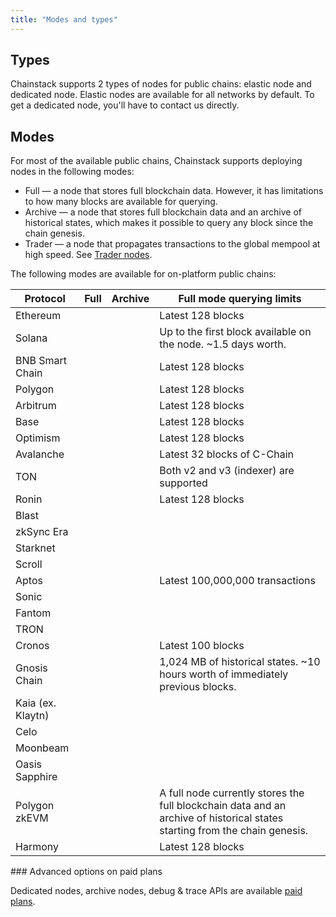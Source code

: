 ```yaml
---
title: "Modes and types"
---
```


## Types

Chainstack supports 2 types of nodes for public chains: elastic node and dedicated node. Elastic nodes are available for all networks by default. To get a dedicated node, you'll have to contact us directly.

## Modes

For most of the available public chains, Chainstack supports deploying nodes in the following modes:

* Full — a node that stores full blockchain data. However, it has limitations to how many blocks are available for querying.
* Archive — a node that stores full blockchain data and an archive of historical states, which makes it possible to query any block since the chain genesis.
* Trader — a node that propagates transactions to the global mempool at high speed. See [Trader nodes](/docs/warp-transactions).

The following modes are available for on-platform public chains:

| Protocol          | Full | Archive | Full mode querying limits                                                                                                  |
| ----------------- | ---- | ------- | -------------------------------------------------------------------------------------------------------------------------- |
| Ethereum          | <Icon icon="square-check"  iconType="solid" />    | <Icon icon="square-check"  iconType="solid" />       | Latest 128 blocks                                                                                                          |
| Solana            | <Icon icon="square-check"  iconType="solid" />    | <Icon icon="square-check"  iconType="solid" />       | Up to the first block available on the node. \~1.5 days worth.                                                             |
| BNB Smart Chain   | <Icon icon="square-check"  iconType="solid" />    | <Icon icon="square-check"  iconType="solid" />       | Latest 128 blocks                                                                                                          |
| Polygon           | <Icon icon="square-check"  iconType="solid" />    | <Icon icon="square-check"  iconType="solid" />       | Latest 128 blocks                                                                                                          |
| Arbitrum          | <Icon icon="square-check"  iconType="solid" />    | <Icon icon="square-check"  iconType="solid" />       | Latest 128 blocks                                                                                                          |
| Base              | <Icon icon="square-check"  iconType="solid" />    | <Icon icon="square-check"  iconType="solid" />       | Latest 128 blocks                                                                                                          |
| Optimism          | <Icon icon="square-check"  iconType="solid" />    | <Icon icon="square-check"  iconType="solid" />       | Latest 128 blocks                                                                                                          |
| Avalanche         | <Icon icon="square-check"  iconType="solid" />    | <Icon icon="square-check"  iconType="solid" />       | Latest 32 blocks of C-Chain                                                                                                |
| TON               | <Icon icon="square-check"  iconType="solid" />    | <Icon icon="square-check"  iconType="solid" />       | Both v2 and v3 (indexer) are supported                                                                                     |
| Ronin             | <Icon icon="square-check"  iconType="solid" />    | <Icon icon="square-check"  iconType="solid" />       | Latest 128 blocks                                                                                                          |
| Blast             | <Icon icon="square-check"  iconType="solid" />    | <Icon icon="xmark"  iconType="solid" />       |                                                                                                                            |
| zkSync Era        | <Icon icon="square-check"  iconType="solid" />    | <Icon icon="square-check"  iconType="solid" />       |                                                                                                                            |
| Starknet          | <Icon icon="square-check"  iconType="solid" />    | <Icon icon="square-check"  iconType="solid" />       |                                                                                                                            |
| Scroll            | <Icon icon="square-check"  iconType="solid" />    | <Icon icon="square-check"  iconType="solid" />       |                                                                                                                            |
| Aptos             | <Icon icon="square-check"  iconType="solid" />    | <Icon icon="square-check"  iconType="solid" />       | Latest 100,000,000 transactions                                                                                            |
| Sonic             | <Icon icon="square-check"  iconType="solid" />    | <Icon icon="square-check"  iconType="solid" />       |                                                                                                                            |
| Fantom            | <Icon icon="square-check"  iconType="solid" />    | <Icon icon="square-check"  iconType="solid" />       |                                                                                                                            |
| TRON              | <Icon icon="square-check"  iconType="solid" />    | <Icon icon="xmark"  iconType="solid" />       |                                                                                                                            |
| Cronos            | <Icon icon="square-check"  iconType="solid" />    | <Icon icon="square-check"  iconType="solid" />       | Latest 100 blocks                                                                                                          |
| Gnosis Chain      | <Icon icon="square-check"  iconType="solid" />    | <Icon icon="square-check"  iconType="solid" />       | 1,024 MB of historical states. \~10 hours worth of immediately previous blocks.                                            |
| Kaia (ex. Klaytn) | <Icon icon="square-check"  iconType="solid" />    | <Icon icon="xmark"  iconType="solid" />       |                                                                                                                            |
| Celo              | <Icon icon="square-check"  iconType="solid" />    | <Icon icon="xmark"  iconType="solid" />       |                                                                                                                            |
| Moonbeam          | <Icon icon="square-check"  iconType="solid" />    | <Icon icon="xmark"  iconType="solid" />       |                                                                                                                            |
| Oasis Sapphire    | <Icon icon="square-check"  iconType="solid" />    | <Icon icon="xmark"  iconType="solid" />       |                                                                                                                            |
| Polygon zkEVM     | <Icon icon="square-check"  iconType="solid" />    | <Icon icon="square-check"  iconType="solid" />       | A full node currently stores the full blockchain data and an archive of historical states starting from the chain genesis. |
| Harmony           | <Icon icon="square-check"  iconType="solid" />    | <Icon icon="xmark"  iconType="solid" />       | Latest 128 blocks                                                                                                          |

<Info>
  ### Advanced options on paid plans

  Dedicated nodes, archive nodes, debug & trace APIs are available [paid plans](https://chainstack.com/pricing/).
</Info>
